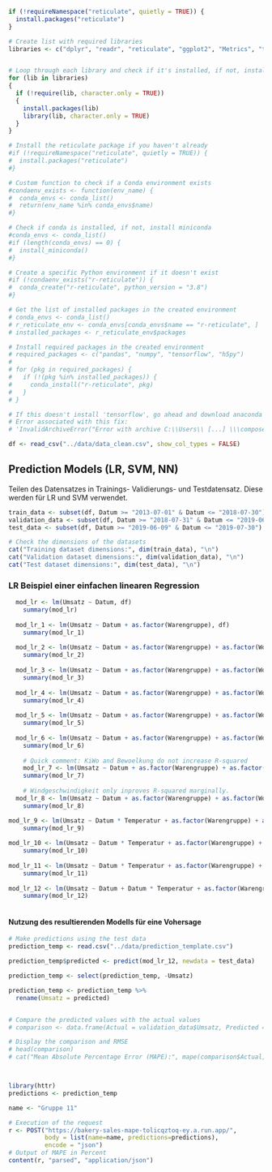 ```r

if (!requireNamespace("reticulate", quietly = TRUE)) {
  install.packages("reticulate")
}

# Create list with required libraries
libraries <- c("dplyr", "readr", "reticulate", "ggplot2", "Metrics", "tidyverse", "glmnet", "e1071", "lubridate")


# Loop through each library and check if it's installed, if not, install it and then load it to include in this project
for (lib in libraries)
{
  if (!require(lib, character.only = TRUE))
  {
    install.packages(lib)
    library(lib, character.only = TRUE)
  }
}

# Install the reticulate package if you haven't already
#if (!requireNamespace("reticulate", quietly = TRUE)) {
#  install.packages("reticulate")
#}

# Custom function to check if a Conda environment exists
#condaenv_exists <- function(env_name) {
#  conda_envs <- conda_list()
#  return(env_name %in% conda_envs$name)
#}

# Check if conda is installed, if not, install miniconda
#conda_envs <- conda_list()
#if (length(conda_envs) == 0) {
#  install_miniconda()
#}

# Create a specific Python environment if it doesn't exist
#if (!condaenv_exists("r-reticulate")) {
#  conda_create("r-reticulate", python_version = "3.8")
#}

# Get the list of installed packages in the created environment
# conda_envs <- conda_list()
# r_reticulate_env <- conda_envs[conda_envs$name == "r-reticulate", ]
# installed_packages <- r_reticulate_env$packages

# Install required packages in the created environment
# required_packages <- c("pandas", "numpy", "tensorflow", "h5py")
#
# for (pkg in required_packages) {
#   if (!(pkg %in% installed_packages)) {
#     conda_install("r-reticulate", pkg)
#   }
# }

# If this doesn't install 'tensorflow', go ahead and download anaconda from "https://www.anaconda.com/", open it up, go to environment and choose "r-reticulate". Then install the packages " "pandas", "numpy", "tensorflow", "h5py" " from the UI.
# Error associated with this fix:
# 'InvalidArchiveError("Error with archive C:\\Users\\ [...] \\\compose_set_interface.h.inc'")'
```

```r
df <- read_csv("../data/data_clean.csv", show_col_types = FALSE)
```


## Prediction Models (LR, SVM, NN)

Teilen des Datensatzes in Trainings- Validierungs- und Testdatensatz. Diese werden für LR und SVM verwendet.

```r
train_data <- subset(df, Datum >= "2013-07-01" & Datum <= "2018-07-30")
validation_data <- subset(df, Datum >= "2018-07-31" & Datum <= "2019-06-08")
test_data <- subset(df, Datum >= "2019-06-09" & Datum <= "2019-07-30")

# Check the dimensions of the datasets
cat("Training dataset dimensions:", dim(train_data), "\n")
cat("Validation dataset dimensions:", dim(validation_data), "\n")
cat("Test dataset dimensions:", dim(test_data), "\n")

```

### LR Beispiel einer einfachen linearen Regression

```r
  mod_lr <- lm(Umsatz ~ Datum, df)
    summary(mod_lr)
    
  mod_lr_1 <- lm(Umsatz ~ Datum + as.factor(Warengruppe), df)
    summary(mod_lr_1)
    
  mod_lr_2 <- lm(Umsatz ~ Datum + as.factor(Warengruppe) + as.factor(Wochentag), df)
    summary(mod_lr_2)
    
  mod_lr_3 <- lm(Umsatz ~ Datum + as.factor(Warengruppe) + as.factor(Wochentag) + FerienSH, df)
    summary(mod_lr_3)
    
  mod_lr_4 <- lm(Umsatz ~ Datum + as.factor(Warengruppe) + as.factor(Wochentag) + FerienSH + Temperatur, df)
    summary(mod_lr_4)
  
  mod_lr_5 <- lm(Umsatz ~ Datum + as.factor(Warengruppe) + as.factor(Wochentag) + FerienSH + Temperatur + KielerWoche, df)
    summary(mod_lr_5)
  
  mod_lr_6 <- lm(Umsatz ~ Datum + as.factor(Warengruppe) + as.factor(Wochentag) + FerienSH + Temperatur + KielerWoche + Bewoelkung, df)
    summary(mod_lr_6)
    
    # Quick comment: KiWo and Bewoelkung do not increase R-squared
    mod_lr_7 <- lm(Umsatz ~ Datum + as.factor(Warengruppe) + as.factor(Wochentag) + FerienSH + Temperatur + KielerWoche + Bewoelkung + Windgeschwindigkeit, df)
    summary(mod_lr_7)
  
    # Windgeschwindigkeit only inproves R-squared marginally.
  mod_lr_8 <- lm(Umsatz ~ Datum + as.factor(Warengruppe) + as.factor(Wochentag) + FerienSH + Temperatur + KielerWoche + Bewoelkung + Windgeschwindigkeit, df)
    summary(mod_lr_8)

mod_lr_9 <- lm(Umsatz ~ Datum * Temperatur + as.factor(Warengruppe) + as.factor(Wochentag) + FerienSH + Temperatur + KielerWoche + Bewoelkung + Windgeschwindigkeit, df)
    summary(mod_lr_9)
    
mod_lr_10 <- lm(Umsatz ~ Datum * Temperatur + as.factor(Warengruppe) + as.factor(Wochentag) + FerienSH + Temperatur + KielerWoche + Bewoelkung + Windgeschwindigkeit, df)
    summary(mod_lr_10)
    
mod_lr_11 <- lm(Umsatz ~ Datum * Temperatur + as.factor(Warengruppe) + as.factor(Wochentag) + FerienSH + Temperatur + KielerWoche + Bewoelkung + Windgeschwindigkeit + Monat, df)
    summary(mod_lr_11)
    
mod_lr_12 <- lm(Umsatz ~ Datum + Datum * Temperatur + as.factor(Warengruppe) + as.factor(Wochentag) + FerienSH + Temperatur + KielerWoche + Bewoelkung + Windgeschwindigkeit + Monat + Monat * Temperatur, df)
    summary(mod_lr_12)
    


```

#### Nutzung des resultierenden Modells für eine Vohersage

```r
# Make predictions using the test data
prediction_temp <- read.csv("../data/prediction_template.csv") 

prediction_temp$predicted <- predict(mod_lr_12, newdata = test_data)

prediction_temp <- select(prediction_temp, -Umsatz)

prediction_temp <- prediction_temp %>%
  rename(Umsatz = predicted)


# Compare the predicted values with the actual values
# comparison <- data.frame(Actual = validation_data$Umsatz, Predicted = predicted_values)

# Display the comparison and RMSE
# head(comparison)
# cat("Mean Absolute Percentage Error (MAPE):", mape(comparison$Actual, comparison$Predicted), "\n")




```

```r
library(httr)
predictions <- prediction_temp

name <- "Gruppe 11"

# Execution of the request
r <- POST("https://bakery-sales-mape-tolicqztoq-ey.a.run.app/", 
          body = list(name=name, predictions=predictions),
          encode = "json")
# Output of MAPE in Percent
content(r, "parsed", "application/json")
```

